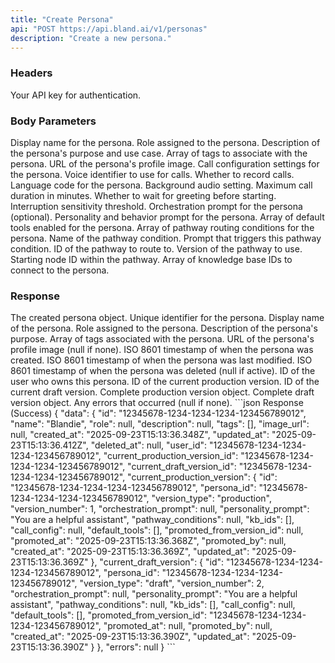 ```yaml
---
title: "Create Persona"
api: "POST https://api.bland.ai/v1/personas"
description: "Create a new persona."
---
```


### Headers

<ParamField header="authorization" type="string" required>
  Your API key for authentication.
</ParamField>

### Body Parameters

<ParamField body="name" type="string" required>
  Display name for the persona.
</ParamField>

<ParamField body="role" type="string">
  Role assigned to the persona.
</ParamField>

<ParamField body="description" type="string">
  Description of the persona's purpose and use case.
</ParamField>

<ParamField body="tags" type="array">
  Array of tags to associate with the persona.
</ParamField>

<ParamField body="image_url" type="string">
  URL of the persona's profile image.
</ParamField>

<ParamField body="call_config" type="object">
  Call configuration settings for the persona.
  
  <Expandable title="call_config">
    <ParamField body="voice" type="string">
      Voice identifier to use for calls.
    </ParamField>
    <ParamField body="record" type="boolean">
      Whether to record calls.
    </ParamField>
    <ParamField body="language" type="string">
      Language code for the persona.
    </ParamField>
    <ParamField body="background" type="string">
      Background audio setting.
    </ParamField>
    <ParamField body="max_duration" type="number">
      Maximum call duration in minutes.
    </ParamField>
    <ParamField body="wait_for_greeting" type="boolean">
      Whether to wait for greeting before starting.
    </ParamField>
    <ParamField body="interruption_threshold" type="number">
      Interruption sensitivity threshold.
    </ParamField>
  </Expandable>
</ParamField>

<ParamField body="orchestration_prompt" type="string">
  Orchestration prompt for the persona (optional).
</ParamField>

<ParamField body="personality_prompt" type="string">
  Personality and behavior prompt for the persona.
</ParamField>

<ParamField body="default_tools" type="array">
  Array of default tools enabled for the persona.
</ParamField>

<ParamField body="pathway_conditions" type="array">
  Array of pathway routing conditions for the persona.
  
  <Expandable title="pathway condition">
    <ParamField body="name" type="string" required>
      Name of the pathway condition.
    </ParamField>
    <ParamField body="prompt" type="string" required>
      Prompt that triggers this pathway condition.
    </ParamField>
    <ParamField body="pathway_id" type="string" required>
      ID of the pathway to route to.
    </ParamField>
    <ParamField body="pathway_version" type="string" required>
      Version of the pathway to use.
    </ParamField>
    <ParamField body="start_node_id" type="string" required>
      Starting node ID within the pathway.
    </ParamField>
  </Expandable>
</ParamField>

<ParamField body="kb_ids" type="array">
  Array of knowledge base IDs to connect to the persona.
</ParamField>

### Response

<ResponseField name="data" type="object">
  The created persona object.
  
  <Expandable title="persona object">
    <ResponseField name="id" type="string">
      Unique identifier for the persona.
    </ResponseField>
    <ResponseField name="name" type="string">
      Display name of the persona.
    </ResponseField>
    <ResponseField name="role" type="string">
      Role assigned to the persona.
    </ResponseField>
    <ResponseField name="description" type="string">
      Description of the persona's purpose.
    </ResponseField>
    <ResponseField name="tags" type="array">
      Array of tags associated with the persona.
    </ResponseField>
    <ResponseField name="image_url" type="string">
      URL of the persona's profile image (null if none).
    </ResponseField>
    <ResponseField name="created_at" type="string">
      ISO 8601 timestamp of when the persona was created.
    </ResponseField>
    <ResponseField name="updated_at" type="string">
      ISO 8601 timestamp of when the persona was last modified.
    </ResponseField>
    <ResponseField name="deleted_at" type="string">
      ISO 8601 timestamp of when the persona was deleted (null if active).
    </ResponseField>
    <ResponseField name="user_id" type="string">
      ID of the user who owns this persona.
    </ResponseField>
    <ResponseField name="current_production_version_id" type="string">
      ID of the current production version.
    </ResponseField>
    <ResponseField name="current_draft_version_id" type="string">
      ID of the current draft version.
    </ResponseField>
    <ResponseField name="current_production_version" type="object">
      Complete production version object.
    </ResponseField>
    <ResponseField name="current_draft_version" type="object">
      Complete draft version object.
    </ResponseField>
  </Expandable>
</ResponseField>

<ResponseField name="errors" type="string">
  Any errors that occurred (null if none).
</ResponseField>

<ResponseExample>
```json Response (Success)
{
  "data": {
    "id": "12345678-1234-1234-1234-123456789012",
    "name": "Blandie",
    "role": null,
    "description": null,
    "tags": [],
    "image_url": null,
    "created_at": "2025-09-23T15:13:36.348Z",
    "updated_at": "2025-09-23T15:13:36.412Z",
    "deleted_at": null,
    "user_id": "12345678-1234-1234-1234-123456789012",
    "current_production_version_id": "12345678-1234-1234-1234-123456789012",
    "current_draft_version_id": "12345678-1234-1234-1234-123456789012",
    "current_production_version": {
      "id": "12345678-1234-1234-1234-123456789012",
      "persona_id": "12345678-1234-1234-1234-123456789012",
      "version_type": "production",
      "version_number": 1,
      "orchestration_prompt": null,
      "personality_prompt": "You are a helpful assistant",
      "pathway_conditions": null,
      "kb_ids": [],
      "call_config": null,
      "default_tools": [],
      "promoted_from_version_id": null,
      "promoted_at": "2025-09-23T15:13:36.368Z",
      "promoted_by": null,
      "created_at": "2025-09-23T15:13:36.369Z",
      "updated_at": "2025-09-23T15:13:36.369Z"
    },
    "current_draft_version": {
      "id": "12345678-1234-1234-1234-123456789012",
      "persona_id": "12345678-1234-1234-1234-123456789012",
      "version_type": "draft",
      "version_number": 2,
      "orchestration_prompt": null,
      "personality_prompt": "You are a helpful assistant",
      "pathway_conditions": null,
      "kb_ids": [],
      "call_config": null,
      "default_tools": [],
      "promoted_from_version_id": "12345678-1234-1234-1234-123456789012",
      "promoted_at": null,
      "promoted_by": null,
      "created_at": "2025-09-23T15:13:36.390Z",
      "updated_at": "2025-09-23T15:13:36.390Z"
    }
  },
  "errors": null
}
```
</ResponseExample>